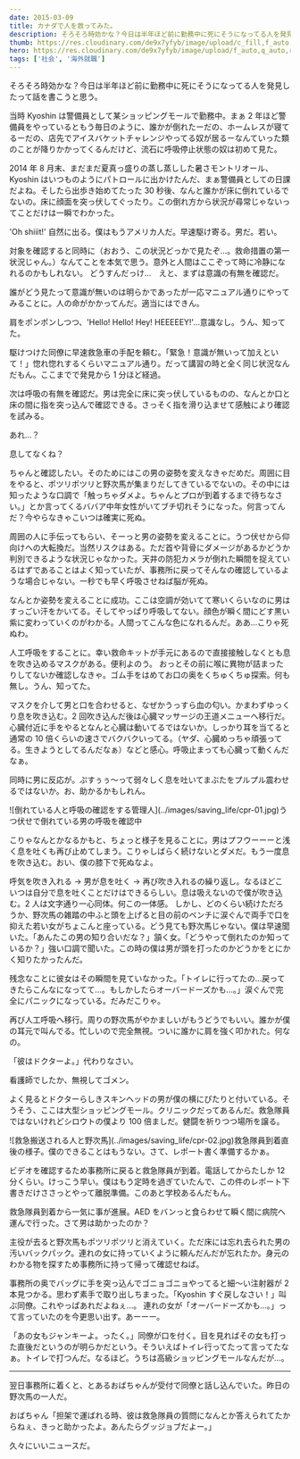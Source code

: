 ```yaml
---
date: 2015-03-09
title: カナダで人を救ってみた。
description: そろそろ時効かな？今日は半年ほど前に勤務中に死にそうになってる人を発見したって話を書こうと思う。
thumb: https://res.cloudinary.com/de9x7yfyb/image/upload/c_fill,f_auto,h_120,q_auto,r_6,w_120/v1637546074/samples/qc3/post/saving-life/1513053306.cpr-original_idnk8b.jpg
hero: https://res.cloudinary.com/de9x7yfyb/image/upload/f_auto,q_auto,r_6,w_680/v1637546074/samples/qc3/post/saving-life/1513053306.cpr-original_idnk8b.jpg
tags: ['社会', '海外就職']
---
```


そろそろ時効かな？今日は半年ほど前に勤務中に死にそうになってる人を発見したって話を書こうと思う。

当時 Kyoshin は警備員として某ショッピングモールで勤務中。まぁ 2 年ほど警備員をやっているともう毎日のように、誰かが倒れたーだの、ホームレスが寝てるーだの、店先でアイスバケットチャレンジやってる奴が居るーなんていった類のことが降りかかってくるんだけど、流石に呼吸停止状態の奴は初めて見た。

2014 年 8 月末、まだまだ夏真っ盛りの蒸し蒸しした暑さモントリオール、Kyoshin はいつものようにパトロールに出かけたんだ、まぁ警備員としての日課だよね。そしたら出歩き始めてたった 30 秒後、なんと誰かが床に倒れているでないの。床に顔面を突っ伏してぐったり。この倒れ方から状況が尋常じゃないってことだけは一瞬でわかった。

'Oh shiiit!' 自然に出る。僕はもうアメリカ人だ。早速駆け寄る。男だ。若い。

対象を確認すると同時に（おおう、この状況どっかで見たぞ…。救命措置の第一状況じゃん。）なんてことを本気で思う。意外と人間はここぞって時に冷静になれるのかもしれない。
どうすんだっけ…　えと、まずは意識の有無を確認だ。

誰がどう見たって意識が無いのは明らかであったが一応マニュアル通りにやってみることに。人の命がかかってんだ。適当にはできん。

肩をポンポンしつつ、'Hello! Hello! Hey! HEEEEEY!'…意識なし。うん、知ってた。

駆けつけた同僚に早速救急車の手配を頼む。「緊急！意識が無いって加えといて！」惚れ惚れするくらいマニュアル通り。だって講習の時と全く同じ状況なんだもん。ここまでで発見から 1 分ほど経過。

次は呼吸の有無を確認だ。男は完全に床に突っ伏しているものの、なんとか口と床の間に指を突っ込んで確認できる。さっそく指を滑り込ませて感触により確認を試みる。

あれ…？

息してなくね？

ちゃんと確認したい。そのためにはこの男の姿勢を変えなきゃだめだ。周囲に目をやると、ポツリポツリと野次馬が集まりだしてきているでないの。その中には知ったような口調で「触っちゃダメよ。ちゃんとプロが到着するまで待ちなさい。」とか言ってくる<span class="cross_off">ババア</span>中年女性がいてブチ切れそうになった。何言ってんだ？今やらなきゃこいつは確実に死ぬ。

周囲の人に手伝ってもらい、そーっと男の姿勢を変えることに。うつ伏せから仰向けへの大転換だ。当然リスクはある。ただ首や背骨にダメージがあるかどうか判別できるような状況じゃなかった。天井の防犯カメラが倒れた瞬間を捉えているはずであることはよく知っていたが、事務所に戻ってそんなの確認しているような場合じゃない。一秒でも早く呼吸させねば脳が死ぬ。

なんとか姿勢を変えることに成功。ここは空調が効いてて寒いくらいなのに男はすっごい汗をかいてる。そしてやっぱり呼吸してない。顔色が瞬く間にどす黒い紫に変わっていくのがわかる。人間ってこんな色になれるんだ。ああ…こりゃ死ぬわ。

人工呼吸をすることに。幸い救命キットが手元にあるので直接接触しなくとも息を吹き込めるマスクがある。便利よのう。
おっとその前に喉に異物が詰まったりしてないか確認しなきゃ。ゴム手をはめてお口の奥をくちゅくちゅ探索。何も無し。うん、知ってた。

マスクを介して男と口を合わせると、なぜかうっすら血の匂い。かまわずゆっくり息を吹き込む。2 回吹き込んだ後は心臓マッサージの王道メニューへ移行だ。
心臓付近に手をやるとなんと心臓は動いてるではないか。しっかり耳を当てると通常の 10 倍くらいの速さでバクバクいってる。（ヤダ、心臓めっちゃ頑張ってる。生きようとしてるんだなぁ）などと感心。呼吸止まっても心臓って動くんだなぁ。

同時に男に反応が。ぷすぅぅ〜って弱々しく息を吐いてまぶたをプルプル震わせるではないか。お、助かるかもしれん。

<div>
  ![倒れている人と呼吸の確認をする管理人](../images/saving_life/cpr-01.jpg)うつ伏せで倒れている男の呼吸を確認中
</div>

こりゃなんとかなるかもと、ちょっと様子を見ることに。男はプフウーーーと浅く息を吐くも再び止めてしまう。こりゃしばらく続けないとダメだ。もう一度息を吹き込む。おい、僕の膝下で死ぬなよ。

呼気を吹き入れる → 男が息を吐く → 再び吹き入れるの繰り返し。なるほどこいつは自分で息を吐くことだけはできるらしい。息は吸えないので僕が吹き込む。2 人は文字通り一心同体。何この一体感。
しかし、どのくらい続けただろうか、野次馬の雑踏の中ふと頭を上げると目の前のベンチに涙ぐんで両手で口を抑えた若い女がちょこんと座っている。どう見ても野次馬じゃない。僕は早速聞いた。「あんたこの男の知り合いだな？」頷く女。「どうやって倒れたのか知っているか？」強い口調で聞いた。この時の僕は男が頭を打ったのかどうかをとにかく知りたかったんだ。

残念なことに彼女はその瞬間を見ていなかった。「トイレに行ってたの…戻ってきたらこんなになってて…。もしかしたらオーバードーズかも…。」涙ぐんで完全にパニックになっている。だみだこりゃ。

再び人工呼吸へ移行。周りの野次馬がやかましいがもうどうでもいい。誰かが僕の耳元で叫んでる。忙しいので完全無視。ついに誰かに肩を強く叩かれた。何なの。

「彼はドクターよ。」代わりなさい。

看護師でしたか、無視してゴメン。

よく見るとドクターらしきスキンヘッドの男が僕の横にぴたりと付いている。そうそう、ここは大型ショッピングモール。クリニックだってあるんだ。救急隊員ではないけれどシロウトの僕より 100 倍ましだ。健闘を祈りつつ場所を譲る。

<div>
  ![救急搬送される人と野次馬](../images/saving_life/cpr-02.jpg)救急隊員到着直後の様子。僕のできることはもうない。さて、レポート書く準備するかぁ。
</div>

ビデオを確認するため事務所に戻ると救急隊員が到着。電話してからたしか 12 分くらい。けっこう早い。僕はもう定時を過ぎていたんで、この件のレポート下書きだけささっとやって離脱準備。このあと学校あるんだもん。

救急隊員到着から一気に事が進展。AED をバンっと食らわせて瞬く間に病院へ運んで行った。さて男は助かったのか？

主役が去ると野次馬もポツリポツリと消えていく。ただ床には忘れ去られた男の汚いバックパック。連れの女に持っていくように頼んだんだが忘れたか。身元のわかる物を探すため事務所に持って帰って確認せねば。

事務所の奥でバッグに手を突っ込んでゴニョゴニョやってると細〜い注射器が 2 本見つかる。思わず素手で取り出しちまった。「Kyoshin すぐ戻しなさい！」叫ぶ同僚。これやっぱあれだよねぇ…。
連れの女が「オーバードーズかも…。」って言っていたのを今更思い出す。あーーー。

「あの女もジャンキーよ。ったく。」同僚が口を付く。目を見ればその女も打った直後だというのが明らかだという。そういえばトイレ行ってたって言ってたなぁ。トイレで打つんだ。なるほど。うちは高級ショッピングモールなんだが…。

---

翌日事務所に着くと、とあるおばちゃんが受付で同僚と話し込んでいた。昨日の野次馬の一人だ。

おばちゃん「担架で運ばれる時、彼は救急隊員の質問になんとか答えられてたからねぇ、きっと助かったよ。あんたらグッジョブだよー。」

久々にいいニュースだ。

